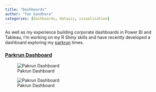 ```yaml
---
title: "Dashboards"
author: "Tan Gandhara"
categories: [dashboards, dataviz, visualisation]
---
```


As well as my experience building corporate dashboards in Power BI and Tableau, I'm working on my R Shiny skills and have recently developed a dashboard exploring my [parkrun](https://www.parkrun.org.uk/) times.

### [Parkrun Dashboard](https://tangandhara.shinyapps.io/ParkrunDashboard/ "Parkrun Dashboard")

![Pakrun Dashboard](Parkrun1.png){fig-alt="Parkrun Dashboard"}

![Pakrun Dashboard](Parkrun2.png){fig-alt="Parkrun Dashboard"}
